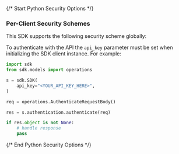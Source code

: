 {/* Start Python Security Options */}
### Per-Client Security Schemes

This SDK supports the following security scheme globally:



To authenticate with the API the `api_key` parameter must be set when initializing the SDK client instance. For example:
```python
import sdk
from sdk.models import operations

s = sdk.SDK(
    api_key="<YOUR_API_KEY_HERE>",
)

req = operations.AuthenticateRequestBody()

res = s.authentication.authenticate(req)

if res.object is not None:
    # handle response
    pass
```
{/* End Python Security Options */}
